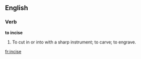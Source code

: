 ==English==

===Verb===

'''to incise'''

#To cut in or into with a sharp instrument; to carve; to engrave.

[[fr:incise]]
